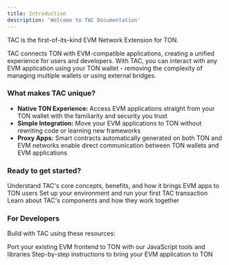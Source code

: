 ```yaml
---
title: Introduction
description: 'Welcome to TAC Documentation'
---
```


TAC is the first-of-its-kind EVM Network Extension for TON.

TAC connects TON with EVM-compatible applications, creating a unified experience for users and developers. With TAC, you can interact with any EVM application using your TON wallet - removing the complexity of managing multiple wallets or using external bridges.

### What makes TAC unique?

- **Native TON Experience:** Access EVM applications straight from your TON wallet with the familiarity and security you trust
- **Simple Integration:** Move your EVM applications to TON without rewriting code or learning new frameworks
- **Proxy Apps:** Smart contracts automatically generated on both TON and EVM networks enable direct communication between TON wallets and EVM applications


### Ready to get started?

<CardGroup cols={1}>
<Card
   title="What is TAC?"
   icon="question"
   href="/core-concepts/what-is-tac"
 >
   Understand TAC's core concepts, benefits, and how it brings EVM apps to TON users
 </Card>
</CardGroup>

<CardGroup cols={2}>
 <Card
   title="Quick Start"
   icon="rocket"
   href="/get-started/quickstart"
 >
   Set up your environment and run your first TAC transaction
 </Card>
 <Card
   title="Architecture"
   icon="file-pen"
   href="/get-started/architecture"
 >
   Learn about TAC's components and how they work together
 </Card>
</CardGroup>

### For Developers

Build with TAC using these resources:

<CardGroup cols={2}>
 <Card
   title="JavaScript SDK"
   icon="js"
   href="/get-started/quickstart-frontend"
 >
   Port your existing EVM frontend to TON with our JavaScript tools and libraries
 </Card>
 <Card
   title="Integration Guide"
   icon="code"
   href="/guides/integration"
 >
   Step-by-step instructions to bring your EVM application to TON
 </Card>
</CardGroup>
